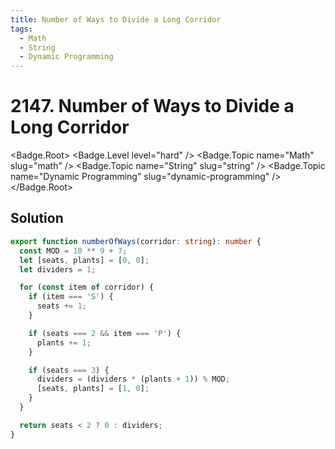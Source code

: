 ```yaml
---
title: Number of Ways to Divide a Long Corridor
tags:
  - Math
  - String
  - Dynamic Programming
---
```


# 2147. Number of Ways to Divide a Long Corridor

<Badge.Root>
  <Badge.Level level="hard" />
  <Badge.Topic name="Math" slug="math" />
  <Badge.Topic name="String" slug="string" />
  <Badge.Topic name="Dynamic Programming" slug="dynamic-programming" />
</Badge.Root>

## Solution

```typescript filename="solution.ts" copy
export function numberOfWays(corridor: string): number {
  const MOD = 10 ** 9 + 7;
  let [seats, plants] = [0, 0];
  let dividers = 1;

  for (const item of corridor) {
    if (item === 'S') {
      seats += 1;
    }

    if (seats === 2 && item === 'P') {
      plants += 1;
    }

    if (seats === 3) {
      dividers = (dividers * (plants + 1)) % MOD;
      [seats, plants] = [1, 0];
    }
  }

  return seats < 2 ? 0 : dividers;
}
```

<ProblemLink
  codingSite="leetcode"
  href="https://leetcode.com/problems/number-of-ways-to-divide-a-long-corridor"
  title="Number of Ways to Divide a Long Corridor"
/>

